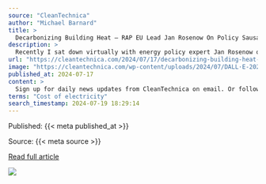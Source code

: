 ```yaml
---
source: "CleanTechnica"
author: "Michael Barnard"
title: >
  Decarbonizing Building Heat – RAP EU Lead Jan Rosenow On Policy Sausages & Hydrogen
description: >
  Recently I sat down virtually with energy policy expert Jan Rosenow of RAP on my podcast Redefining Energy – Tech to discuss how residential and commercial building heat solutions. In the theme of providing transcripts of presentations I’m giving in various p…
url: "https://cleantechnica.com/2024/07/17/decarbonizing-building-heat-rap-eu-lead-jan-rosenow-on-policy-sausages-hydrogen/"
image: "https://cleantechnica.com/wp-content/uploads/2024/07/DALL·E-2024-07-17-07.06.32-A-panoramic-image-of-a-beardless-slightly-balding-man-with-glasses-standing-confidently-on-a-large-heat-pump-in-a-professional-setting.-The-man-is-d-copy-800x457.png"
published_at: 2024-07-17
content: >
  Sign up for daily news updates from CleanTechnica on email. Or follow us on Google News!  Recently I sat down virtually with energy policy expert Jan Rosenow of RAP on my podcast Redefining Energy Te… [+39494 chars]
terms: "Cost of electricity"
search_timestamp: 2024-07-19 18:29:14
---
```



Published: {{< meta published_at >}}


Source: {{< meta source >}}


[Read full article]({{< meta url >}}){target='_blank'}



![](`r rmarkdown::metadata$image[1]`)
